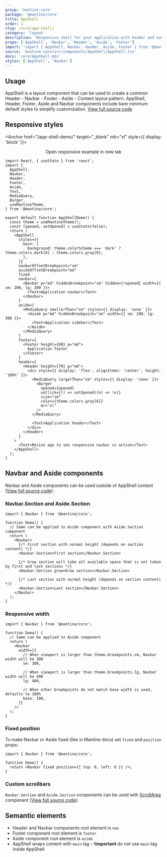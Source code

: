 ```yaml
---
group: 'mantine-core'
package: '@mantine/core'
title: AppShell
order: 1
slug: /core/app-shell/
category: 'layout'
description: 'Responsive shell for your application with header and navbar'
props: ['AppShell', 'Navbar', 'Header', 'Aside', 'Footer']
import: "import { AppShell, Navbar, Header, Aside, Footer } from '@mantine/core';"
source: 'mantine-core/src/components/AppShell/AppShell.tsx'
docs: 'core/AppShell.mdx'
styles: ['AppShell', 'Navbar']
---
```



## Usage

AppShell is a layout component that can be used to create a common Header - Navbar - Footer - Aside - Content layout pattern.
AppShell, Header, Footer, Aside and Navbar components include bare minimum default styles to simplify customization. [View full source code](https://github.com/mantinedev/mantine/tree/master/src/mantine-demos/src/demos/packages/AppShell)

<Demo data={AppShellDemos.usage} />

## Responsive styles

<Anchor href="/app-shell-demo/" target="_blank" mb="xl" style={{ display: 'block' }}>
  <Center inline>
    <span style={{ marginRight: 7 }}>Open responsive example in new tab</span>
    <ExternalLinkIcon width={18} height={18} />
  </Center>
</Anchor>

```tsx
import React, { useState } from 'react';
import {
  AppShell,
  Navbar,
  Header,
  Footer,
  Aside,
  Text,
  MediaQuery,
  Burger,
  useMantineTheme,
} from '@mantine/core';

export default function AppShellDemo() {
  const theme = useMantineTheme();
  const [opened, setOpened] = useState(false);
  return (
    <AppShell
      styles={{
        main: {
          background: theme.colorScheme === 'dark' ? theme.colors.dark[8] : theme.colors.gray[0],
        },
      }}
      navbarOffsetBreakpoint="sm"
      asideOffsetBreakpoint="md"
      fixed
      navbar={
        <Navbar p="md" hiddenBreakpoint="sm" hidden={!opened} width={{ sm: 200, lg: 300 }}>
          <Text>Application navbar</Text>
        </Navbar>
      }
      aside={
        <MediaQuery smallerThan="sm" styles={{ display: 'none' }}>
          <Aside p="md" hiddenBreakpoint="sm" width={{ sm: 200, lg: 300 }}>
            <Text>Application sidebar</Text>
          </Aside>
        </MediaQuery>
      }
      footer={
        <Footer height={60} p="md">
          Application footer
        </Footer>
      }
      header={
        <Header height={70} p="md">
          <div style={{ display: 'flex', alignItems: 'center', height: '100%' }}>
            <MediaQuery largerThan="sm" styles={{ display: 'none' }}>
              <Burger
                opened={opened}
                onClick={() => setOpened((o) => !o)}
                size="sm"
                color={theme.colors.gray[6]}
                mr="xl"
              />
            </MediaQuery>

            <Text>Application header</Text>
          </div>
        </Header>
      }
    >
      <Text>Resize app to see responsive navbar in action</Text>
    </AppShell>
  );
}
```

## Navbar and Aside components

Navbar and Aside components can be used outside of AppShell context ([View full source code](https://github.com/mantinedev/mantine/tree/master/src/mantine-demos/src/demos/packages/AppShell)):

<Demo data={AppShellDemos.navbar} />

### Navbar.Section and Aside.Section

```tsx
import { Navbar } from '@mantine/core';

function Demo() {
  // Same can be applied to Aside component with Aside.Section component
  return (
    <Navbar>
      {/* First section with normal height (depends on section content) */}
      <Navbar.Section>First section</Navbar.Section>

      {/* Grow section will take all available space that is not taken by first and last sections */}
      <Navbar.Section grow>Grow section</Navbar.Section>

      {/* Last section with normal height (depends on section content) */}
      <Navbar.Section>Last section</Navbar.Section>
    </Navbar>
  );
}
```

### Responsive width

```tsx
import { Navbar } from '@mantine/core';

function Demo() {
  // Same can be applied to Aside component
  return (
    <Navbar
      width={{
        // When viewport is larger than theme.breakpoints.sm, Navbar width will be 300
        sm: 300,

        // When viewport is larger than theme.breakpoints.lg, Navbar width will be 400
        lg: 400,

        // When other breakpoints do not match base width is used, defaults to 100%
        base: 100,
      }}
    />
  );
}
```

### Fixed position

To make Navbar or Aside fixed (like in Mantine docs) set `fixed` and `position` props:

```tsx
import { Navbar } from '@mantine/core';

function Demo() {
  return <Navbar fixed position={{ top: 0, left: 0 }} />;
}
```

### Custom scrollbars

`Navbar.Section` and `Aside.Section` components can be used with [ScrollArea](/core/scroll-area/) component ([View full source code](https://github.com/mantinedev/mantine/tree/master/src/mantine-demos/src/demos/packages/AppShell)):

<Demo data={AppShellDemos.scrollbars} />

## Semantic elements

- Header and Navbar components root element is `nav`
- Footer component root element is `footer`
- Aside component root element is `aside`
- AppShell wraps content with `main` tag – **!important** do not use `main` tag inside AppShell
